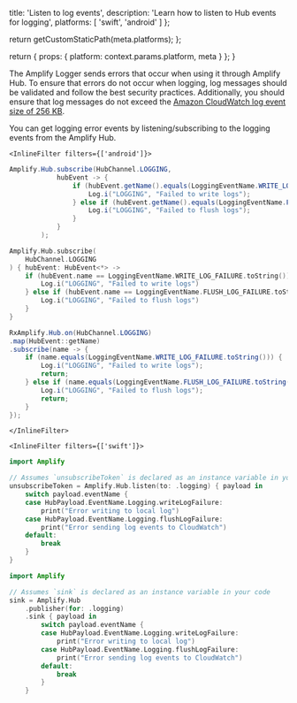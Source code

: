 
  title: 'Listen to log events',
  description: 'Learn how to listen to Hub events for logging',
  platforms: [
    'swift',
    'android'
  ]
};

  return getCustomStaticPath(meta.platforms);
};

  return {
    props: {
      platform: context.params.platform,
      meta
    }
  };
}

The Amplify Logger sends errors that occur when using it through Amplify Hub. To ensure that errors do not occur when logging, log messages should be validated and follow the best security practices. Additionally, you should ensure that log messages do not exceed the [Amazon CloudWatch log event size of 256 KB](https://docs.aws.amazon.com/AmazonCloudWatchLogs/latest/APIReference/API_PutLogEvents.html).

You can get logging error events by listening/subscribing to the logging events from the Amplify Hub.


    <InlineFilter filters={['android']}>
<BlockSwitcher>
<Block name="Java">

```java
Amplify.Hub.subscribe(HubChannel.LOGGING,
            hubEvent -> {
                if (hubEvent.getName().equals(LoggingEventName.WRITE_LOG_FAILURE.toString())) {
                    Log.i("LOGGING", "Failed to write logs");
                } else if (hubEvent.getName().equals(LoggingEventName.FLUSH_LOG_FAILURE.toString())){
                    Log.i("LOGGING", "Failed to flush logs");
                }
            }
        );
```

</Block>
<Block name="Kotlin">

```kotlin
Amplify.Hub.subscribe(
    HubChannel.LOGGING
) { hubEvent: HubEvent<*> ->
    if (hubEvent.name == LoggingEventName.WRITE_LOG_FAILURE.toString()) {
        Log.i("LOGGING", "Failed to write logs")
    } else if (hubEvent.name == LoggingEventName.FLUSH_LOG_FAILURE.toString()) {
        Log.i("LOGGING", "Failed to flush logs")
    }
}
```

</Block>
<Block name="RxJava">

```java
RxAmplify.Hub.on(HubChannel.LOGGING)
.map(HubEvent::getName)
.subscribe(name -> {
    if (name.equals(LoggingEventName.WRITE_LOG_FAILURE.toString())) {
        Log.i("LOGGING", "Failed to write logs");
        return;
    } else if (name.equals(LoggingEventName.FLUSH_LOG_FAILURE.toString())) {
        Log.i("LOGGING", "Failed to flush logs");
        return;
    }
});
```
</Block>
</BlockSwitcher>

    </InlineFilter>

    <InlineFilter filters={['swift']}>
<BlockSwitcher>

<Block name="Listener">

```swift
import Amplify
```

```swift
// Assumes `unsubscribeToken` is declared as an instance variable in your view
unsubscribeToken = Amplify.Hub.listen(to: .logging) { payload in
    switch payload.eventName {
    case HubPayload.EventName.Logging.writeLogFailure:
        print("Error writing to local log")
    case HubPayload.EventName.Logging.flushLogFailure:
        print("Error sending log events to CloudWatch")
    default:
        break
    }
}
```

</Block>

<Block name="Combine">

```swift
import Amplify
```

```swift
// Assumes `sink` is declared as an instance variable in your code
sink = Amplify.Hub
    .publisher(for: .logging)
    .sink { payload in
        switch payload.eventName {
        case HubPayload.EventName.Logging.writeLogFailure:
            print("Error writing to local log")
        case HubPayload.EventName.Logging.flushLogFailure:
            print("Error sending log events to CloudWatch")
        default:
            break
        }
    }
```

</Block>

</BlockSwitcher>    
</InlineFilter>




